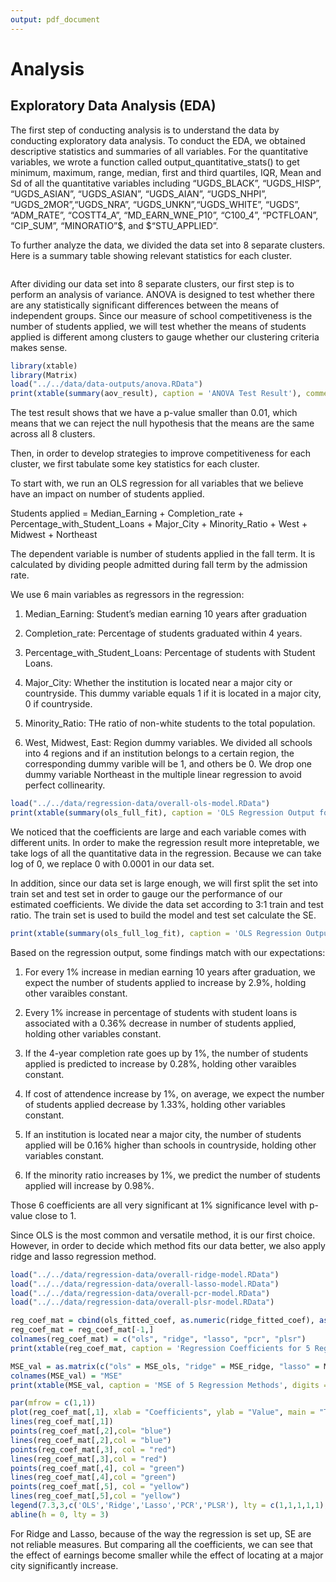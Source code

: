 ```yaml
---
output: pdf_document
---
```


# Analysis

## Exploratory Data Analysis (EDA)

The first step of conducting analysis is to understand the data by conducting exploratory data analysis. To conduct the EDA, we obtained descriptive statistics and summaries of all variables. For the quantitative variables, we wrote a function called output_quantitative_stats() to get minimum, maximum, range, median, first and third quartiles, IQR, Mean and Sd of all the quantitative variables including "UGDS_BLACK", "UGDS_HISP", "UGDS_ASIAN", "UGDS_ASIAN", "UGDS_AIAN", "UGDS_NHPI", "UGDS_2MOR","UGDS_NRA", "UGDS_UNKN","UGDS_WHITE", "UGDS", "ADM_RATE", "COSTT4_A", "MD_EARN_WNE_P10", "C100_4", "PCTFLOAN", "CIP_SUM", "MINORATIO"$, and $"STU_APPLIED". 


To further analyze the data, we divided the data set into 8 separate clusters. Here is a summary table showing relevant statistics for each cluster. 

```r

```

After dividing our data set into 8 separate clusters, our first step is to perform an analysis of variance. ANOVA is designed to test whether there are any statistically significant differences between the means of independent groups. Since our measure of school competitiveness is the number of students applied, we will test whether the means of students applied is different among clusters to gauge whether our clustering criteria makes sense. 

```r
library(xtable)
library(Matrix)
load("../../data/data-outputs/anova.RData")
print(xtable(summary(aov_result), caption = 'ANOVA Test Result'), comment = FALSE)
```

The test result shows that we have a p-value smaller than 0.01, which means that we can reject the null hypothesis that the means are the same across all 8 clusters. 

Then, in order to develop strategies to improve competitiveness for each cluster, we first tabulate some key statistics for each cluster.




To start with, we run an OLS regression for all variables that we believe have an impact on number of students applied. 

Students applied = Median_Earning + Completion_rate + Percentage_with_Student_Loans + Major_City + Minority_Ratio + West + Midwest + Northeast

The dependent variable is number of students applied in the fall term. It is calculated by dividing people admitted during fall term by the admission rate.

We use 6 main variables as regressors in the regression:

1. Median_Earning: Student's median earning 10 years after graduation

2. Completion_rate: Percentage of students graduated within 4 years. 

3. Percentage_with_Student_Loans: Percentage of students with Student Loans.

4. Major_City: Whether the institution is located near a major city or countryside. This dummy variable equals 1 if it is located in a major city, 0 if countryside. 

5. Minority_Ratio: THe ratio of non-white students to the total population.

6. West, Midwest, East: Region dummy variables. We divided all schools into 4 regions and if an institution belongs to a certain region, the corresponding dummy varible will be 1, and others be 0. We drop one dummy variable Northeast in the multiple linear regression to avoid perfect collinearity. 


```r
load("../../data/regression-data/overall-ols-model.RData")
print(xtable(summary(ols_full_fit), caption = 'OLS Regression Output for the Full Data Set'), comment = FALSE)
```

We noticed that the coefficients are large and each variable comes with different units. In order to make the regression result more intepretable, we take logs of all the quantitative data in the regression. Because we can take log of 0, we replace 0 with 0.0001 in our data set. 

In addition, since our data set is large enough, we will first split the set into train set and test set in order to gauge our the performance of our estimated coefficients. We divide the data set according to 3:1 train and test ratio. The train set is used to build the model and test set calculate the SE. 

```r
print(xtable(summary(ols_full_log_fit), caption = 'OLS Regression Output After Taking Log'), comment = FALSE)
```

Based on the regression output, some findings match with our expectations:

1. For every 1% increase in median earning 10 years after graduation, we expect the number of students applied to  increase by 2.9%, holding other varaibles constant. 

2. Every 1% increase in percentage of students with student loans is associated with a 0.36% decrease in number of students applied, holding other variables constant. 

3. If the 4-year completion rate goes up by 1%, the number of students applied is predicted to increase by 0.28%, holding other varaibles constant. 

4. If cost of attendence increase by 1%, on average, we expect the number of students applied decrease by 1.33%, holding other variables constant.

5. If an institution is located near a major city, the number of students applied will be 0.16% higher than schools in countryside, holding other variables constant.

6. If the minority ratio increases by 1%, we predict the number of students applied will increase by 0.98%. 

Those 6 coefficients are all very significant at 1% significance level with p-value close to 1. 

Since OLS is the most common and versatile method, it is our first choice. However, in order to decide which method fits our data better, we also apply ridge and lasso regression method. 

```r
load("../../data/regression-data/overall-ridge-model.RData")
load("../../data/regression-data/overall-lasso-model.RData")
load("../../data/regression-data/overall-pcr-model.RData")
load("../../data/regression-data/overall-plsr-model.RData")

reg_coef_mat = cbind(ols_fitted_coef, as.numeric(ridge_fitted_coef), as.numeric(lasso_fitted_coef), c(NA,pcr_fitted_coef), c(NA,plsr_fitted_coef))
reg_coef_mat = reg_coef_mat[-1,]
colnames(reg_coef_mat) = c("ols", "ridge", "lasso", "pcr", "plsr")
print(xtable(reg_coef_mat, caption = 'Regression Coefficients for 5 Regression Methods', digits = c(0,5,5,5,5,5)), comment = FALSE)

MSE_val = as.matrix(c("ols" = MSE_ols, "ridge" = MSE_ridge, "lasso" = MSE_lasso, "pcr" = MSE_pcr, "plsr" = MSE_plsr))
colnames(MSE_val) = "MSE"
print(xtable(MSE_val, caption = 'MSE of 5 Regression Methods', digits = 5), comment = FALSE)

par(mfrow = c(1,1))
plot(reg_coef_mat[,1], xlab = "Coefficients", ylab = "Value", main = "Trend Lines of Coefficients for Different Regression Models")
lines(reg_coef_mat[,1])
points(reg_coef_mat[,2],col= "blue")
lines(reg_coef_mat[,2],col = "blue")
points(reg_coef_mat[,3], col = "red")
lines(reg_coef_mat[,3],col = "red")
points(reg_coef_mat[,4], col = "green")
lines(reg_coef_mat[,4],col = "green")
points(reg_coef_mat[,5], col = "yellow")
lines(reg_coef_mat[,5],col = "yellow")
legend(7.3,3,c('OLS','Ridge','Lasso','PCR','PLSR'), lty = c(1,1,1,1,1), lwd = c(2.5,2.5,2.5,2.5,2.5), col = c("black","blue","red","green","yellow"),merge = T)
abline(h = 0, lty = 3)
```

For Ridge and Lasso, because of the way the regression is set up, SE are not reliable measures. But comparing all the coefficients, we can see that the effect of earnings become smaller while the effect of locating at a major city significantly increase. 